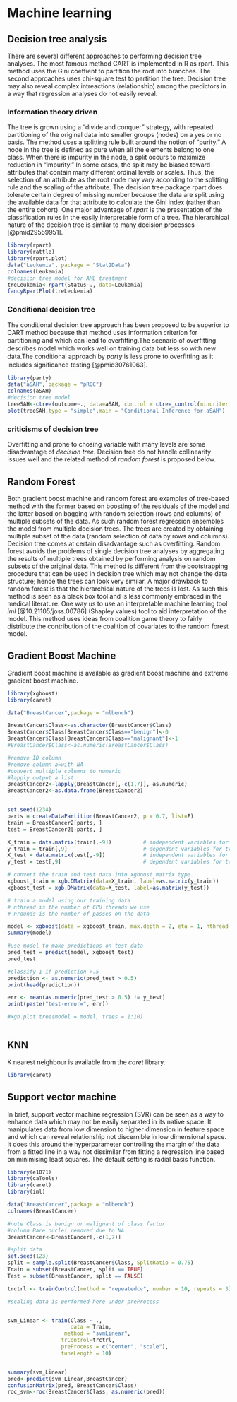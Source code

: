 # Machine learning

## Decision tree analysis
There are several different approaches to performing decision tree analyses. The most famous method CART is implemented in R as rpart. This method uses the Gini coeffient to partition the root into branches. The second approaches uses chi-square test to partition the tree. Decision tree may also reveal complex intreactions (relationship) among the predictors in a way that regression analyses do not easily reveal.

### Information theory driven

The tree is grown using a “divide and conquer” strategy, with repeated partitioning of the original data into smaller groups (nodes) on a yes or no basis. The method uses a splitting rule built around the notion of “purity.” A node in the tree is defined as pure when all the elements belong to one class. When there is impurity in the node, a split occurs to maximize reduction in “impurity.” In some cases, the split may be biased toward attributes that contain many different ordinal levels or scales. Thus, the selection of an attribute as the root node may vary according to the splitting rule and the scaling of the attribute.  The decision tree package rpart does tolerate certain degree of missing number because the data are split using the available data for that attribute to calculate the Gini index (rather than the entire cohort). One major advantage of _rpart_ is the presentation of the classification rules in the easily interpretable form of a tree. The hierarchical nature of the decision tree is similar to many decision processes [@pmid29559951].

```{r part tree2}
library(rpart)
library(rattle)
library(rpart.plot)
data("Leukemia", package = "Stat2Data")
colnames(Leukemia)
#decision tree model for AML treatment
treLeukemia<-rpart(Status~., data=Leukemia)
fancyRpartPlot(treLeukemia)
```


### Conditional decision tree

The conditional decision tree approach has been proposed to be  superior to CART method because that method uses information criterion for partitioning and which can lead to overﬁtting.The scenario of overﬁtting describes model which works well on training data but less so with new data.The conditional approach by _party_ is less prone to overﬁtting as it includes signiﬁcance testing [@pmid30761063].
 
```{r party tree}
library(party)
data("aSAH", package = "pROC")
colnames(aSAH)
#decision tree model
treeSAH<-ctree(outcome~., data=aSAH, control = ctree_control(mincriterion=0.95, minsplit=50))
plot(treeSAH,type = "simple",main = "Conditional Inference for aSAH")
```

### criticisms of decision tree
Overfitting and prone to chosing variable with many levels are some disadvantage of _decision tree_. Decision tree do not handle collinearity issues well and the related method of _random forest_ is proposed below.
 
## Random Forest
Both gradient boost machine and random forest are examples of tree-based method with the former based on boosting of the residuals of the model and the latter based on bagging with random selection (rows and columns) of multiple subsets of the data. As such random forest regression ensembles the model from multiple decision trees. The trees are created by obtaining multiple subset of the data (random selection of data by rows and columns). Decision tree comes at certain disadvantage such as overfitting. Random forest avoids the problems of single decision tree analyses by aggregating the results of multiple trees obtained by performing analysis on random subsets of the original data. This method is different from the bootstrapping procedure that can be used in decision tree which may not change the data structure; hence the trees can look very similar. A major drawback to random forest is that the hierarchical nature of the trees is lost. As such this method is seen as a black box tool and is less commonly embraced in the medical literature. One way us to use  an interpretable machine learning tool _iml_ [@10.21105/joss.00786] (Shapley values) tool to aid interpretation of the model. This method uses ideas from coalition game theory to fairly distribute the contribution of the coalition of covariates to the random forest model. 

## Gradient Boost Machine

Gradient boost machine is available as gradient boost machine and extreme gradient boost machine.

```{r XGB}
library(xgboost)
library(caret)

data("BreastCancer",package = "mlbench")

BreastCancer$Class<-as.character(BreastCancer$Class)
BreastCancer$Class[BreastCancer$Class=="benign"]<-0
BreastCancer$Class[BreastCancer$Class=="malignant"]<-1
#BreastCancer$Class<-as.numeric(BreastCancer$Class)

#remove ID column
#remove column a=with NA
#convert multiple columns to numeric
#lapply output a list
BreastCancer2<-lapply(BreastCancer[,-c(1,7)], as.numeric)
BreastCancer2<-as.data.frame(BreastCancer2)


set.seed(1234)
parts = createDataPartition(BreastCancer2, p = 0.7, list=F)
train = BreastCancer2[parts, ]
test = BreastCancer2[-parts, ]

X_train = data.matrix(train[,-9])          # independent variables for train
y_train = train[,9]                        # dependent variables for train
X_test = data.matrix(test[,-9])            # independent variables for test
y_test = test[,9]                          # dependent variables for test

# convert the train and test data into xgboost matrix type.
xgboost_train = xgb.DMatrix(data=X_train, label=as.matrix(y_train))
xgboost_test = xgb.DMatrix(data=X_test, label=as.matrix(y_test))

# train a model using our training data
# nthread is the number of CPU threads we use
# nrounds is the number of passes on the data

model <- xgboost(data = xgboost_train, max.depth = 2, eta = 1, nthread = 2, nrounds = 2, objective = "binary:logistic", verbose = 2)                           
summary(model)

#use model to make predictions on test data
pred_test = predict(model, xgboost_test)
pred_test

#classify 1 if prediction >.5
prediction <- as.numeric(pred_test > 0.5)
print(head(prediction))

err <- mean(as.numeric(pred_test > 0.5) != y_test)
print(paste("test-error=", err))

#xgb.plot.tree(model = model, trees = 1:10)



```

## KNN

K nearest neighbour is available from the _caret_ library.

```{r KNN}
library(caret)

```

## Support vector machine

In brief, support vector machine regression (SVR) can be seen as a way to enhance data which may not be easily separated in its native space. It manipulates data from low dimension to higher dimension in feature space and which can reveal relationship not discernible in low dimensional space. It does this around the hyperparameter controlling the margin of the data from a fitted line in a way not dissimilar from fitting a regression line based on minimising least squares. The default setting is radial basis function.

```{r SVM Classification}
library(e1071)
library(caTools)
library(caret)
library(iml)

data("BreastCancer",package = "mlbench")
colnames(BreastCancer)

#note Class is benign or malignant of class factor
#column Bare.nuclei removed due to NA
BreastCancer<-BreastCancer[,-c(1,7)]

#split data
set.seed(123)
split = sample.split(BreastCancer$Class, SplitRatio = 0.75)
Train = subset(BreastCancer, split == TRUE)
Test = subset(BreastCancer, split == FALSE)

trctrl <- trainControl(method = "repeatedcv", number = 10, repeats = 3)

#scaling data is performed here under preProcess


svm_Linear <- train(Class ~ ., 
                    data = Train, 
                  method = "svmLinear",
                 trControl=trctrl,
                 preProcess = c("center", "scale"),
                 tuneLength = 10)


summary(svm_Linear)
pred<-predict(svm_Linear,BreastCancer)
confusionMatrix(pred, BreastCancer$Class)
roc_svm<-roc(BreastCancer$Class, as.numeric(pred))


```
